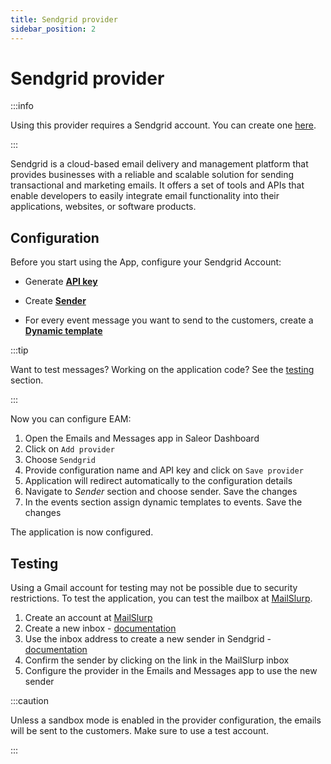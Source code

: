 ```yaml
---
title: Sendgrid provider
sidebar_position: 2
---
```


# Sendgrid provider

:::info

Using this provider requires a Sendgrid account. You can create one [here](https://signup.sendgrid.com/).

:::

Sendgrid is a cloud-based email delivery and management platform that provides businesses with a reliable and scalable solution for sending transactional and marketing emails. It offers a set of tools and APIs that enable developers to easily integrate email functionality into their applications, websites, or software products.

## Configuration

Before you start using the App, configure your Sendgrid Account:

- Generate [**API key**](https://docs.sendgrid.com/for-developers/sending-email/brite-verify#creating-a-new-api-key)

- Create [**Sender**](https://docs.sendgrid.com/ui/sending-email/senders)

- For every event message you want to send to the customers, create a [**Dynamic template**](https://docs.sendgrid.com/ui/sending-email/how-to-send-an-email-with-dynamic-templates#design-a-dynamic-template)

:::tip

Want to test messages? Working on the application code? See the [testing](#testing) section.

:::

Now you can configure EAM:

1. Open the Emails and Messages app in Saleor Dashboard
2. Click on `Add provider`
3. Choose `Sendgrid`
4. Provide configuration name and API key and click on `Save provider`
5. Application will redirect automatically to the configuration details
6. Navigate to _Sender_ section and choose sender. Save the changes
7. In the events section assign dynamic templates to events. Save the changes

The application is now configured.

## Testing

Using a Gmail account for testing may not be possible due to security restrictions. To test the application, you can test the mailbox at [MailSlurp](https://www.mailslurp.com/).

1. Create an account at [MailSlurp](https://www.mailslurp.com/)
2. Create a new inbox - [documentation](https://www.mailslurp.com/guides/creating-inboxes/)
3. Use the inbox address to create a new sender in Sendgrid - [documentation](https://docs.sendgrid.com/ui/sending-email/senders)
4. Confirm the sender by clicking on the link in the MailSlurp inbox
5. Configure the provider in the Emails and Messages app to use the new sender

:::caution

Unless a sandbox mode is enabled in the provider configuration, the emails will be sent to the customers. Make sure to use a test account.

:::
